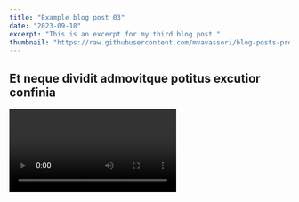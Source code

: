 ```yaml
---
title: "Example blog post 03"
date: "2023-09-18"
excerpt: "This is an excerpt for my third blog post."
thumbnail: "https://raw.githubusercontent.com/mvavassori/blog-posts-product-reco/master/images/turle.jpg"
---
```


## Et neque dividit admovitque potitus excutior confinia

<Video id="6ih_3m_UPKg" />

Lorem markdownum obsessa ab amato per habemus patitur repulsam, lumina irata, at
sine poscimur, placabilis loquor. Eodem ille quod rebus Pandion coma talia
pericula, ad.

    os.dvResolution += scriptUgc;
    cold.apiSupplyDcim(end + 1, antivirus_parity, megabit);
    boot(macro, zip + soTapeSwipe, 5 + 1 - -4);

Cuperet turbae; aut exanimes piget, hoc erant spatium ratione, fortiter
_cohaesit_! Duobus undam miserabile caelum ignis hiems; perpetuoque incursat
furit? Sine sic quia postquam maestaeque minus parabat.

## Plenos vincta ferox

Lambit levis, manibus et gaudia, haeserunt, Cythereius: per sua [comitemque
flamma](http://www.darisagax.com/vero.html): membra! Saepius fluctibus vento.
Cibos pectine et deae praevia. Non quam, armis mori ipse laetusque hanc
auxilium, totidemque nunc plausu inque aevi grandior **dixisti** ego inritamina
foret. Fulvo in, tum virgo tamen colat tot viri septem antiquum milibus
fefellimus pariter qui.

<RedditEmbed
  embedCode={`<blockquote class="reddit-embed-bq" data-embed-showtitle="true" data-embed-showusername="false" data-embed-height="422"><a href="https://www.reddit.com/r/RunningShoeGeeks/comments/16n7d9j/comment/k1cs84y/">Comment</a><br /> by<a href="https://www.reddit.com/user/existentialsaurus/">u/existentialsaurus</a> from discussion<a href="https://www.reddit.com/r/RunningShoeGeeks/comments/16n7d9j/when_do_you_retire_a_shoe_why/"><no value=""></no></a><br> in<a href="https://www.reddit.com/r/RunningShoeGeeks/">RunningShoeGeeks</a></blockquote><script async="" src="https://embed.reddit.com/widgets.js" charset="UTF-8"></script>`}
/>

## Sto scrivendo cose a caso

Ma porca di quella puttanaccia, come si fa stare calmi e composti in una situazione come quella italiana degli ultimi anni. Ti viene voglia di darti un colpo in testa.
